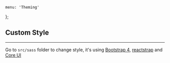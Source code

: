     menu: 'Theming'
};

## Custom Style

---

Go to `src/sass` folder to change style, it's using [Bootstrap 4](https://getbootstrap.com/), [reactstrap](https://reactstrap.github.io/) and [Core UI](https://coreui.io/)